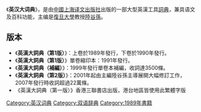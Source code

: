 《'''英汉大词典'''》，是由[[中國|中國]][[上海译文出版社|上海译文出版社]]出版的一部大型英漢工具[[詞典|詞典]]，兼具语文及百科功能，主编是[[復旦大學|復旦大學]]教授[[陸谷孫|陸谷孫]]。

==版本==
* 《'''英漢大詞典（第1版）'''》：上卷於1989年發行，下卷於1990年發行。
* 《'''英漢大詞典（第1版）'''》單卷縮印本：1991年發行。
* 《'''英漢大詞典（補編）'''》：1999年發行單卷本補編，收詞達3500條。
* 《'''英漢大詞典（第2版）'''》：2001年起由主編陸谷孫主導展開大幅修訂工作，2007年發行時收詞超過22萬條。
*《英漢大詞典（第一版）》香港三聯書店出版，港台地區皆使用此繁體字版

{{Pub-stub}}

[[Category:英汉词典|Category:英汉词典]]
[[Category:双语辞典|Category:双语辞典]]
[[Category:1989年書籍|Category:1989年書籍]]